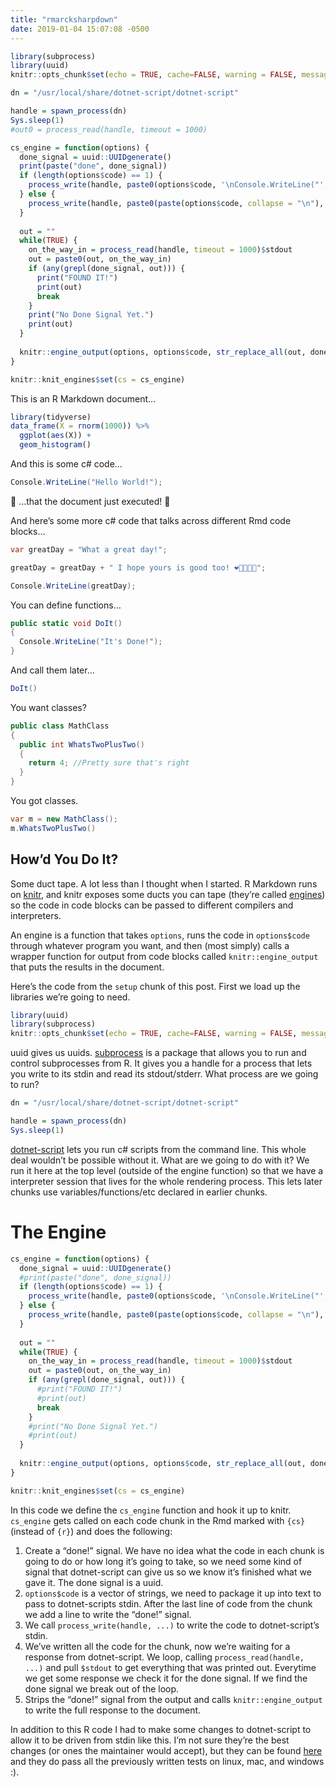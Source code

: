 ```yaml
---
title: "rmarcksharpdown"
date: 2019-01-04 15:07:08 -0500
---
```


```r
library(subprocess)
library(uuid)
knitr::opts_chunk$set(echo = TRUE, cache=FALSE, warning = FALSE, message = FALSE)

dn = "/usr/local/share/dotnet-script/dotnet-script"

handle = spawn_process(dn)
Sys.sleep(1)
#out0 = process_read(handle, timeout = 1000)

cs_engine = function(options) {
  done_signal = uuid::UUIDgenerate()
  print(paste("done", done_signal))
  if (length(options$code) == 1) {
    process_write(handle, paste0(options$code, '\nConsole.WriteLine("', done_signal, '");\n'))
  } else {
    process_write(handle, paste0(paste(options$code, collapse = "\n"), '\nConsole.WriteLine("', done_signal, '");\n'))
  }
  
  out = ""
  while(TRUE) {
    on_the_way_in = process_read(handle, timeout = 1000)$stdout
    out = paste0(out, on_the_way_in)
    if (any(grepl(done_signal, out))) {
      print("FOUND IT!")
      print(out)
      break
    }
    print("No Done Signal Yet.")
    print(out)
  }
  
  knitr::engine_output(options, options$code, str_replace_all(out, done_signal, ""))
}

knitr::knit_engines$set(cs = cs_engine)
```

This is an R Markdown document...

```r
library(tidyverse)
data_frame(X = rnorm(1000)) %>%
  ggplot(aes(X)) +
  geom_histogram()
```

And this is some c# code...

```cs
Console.WriteLine("Hello World!");
```

🤩 ...that the document just executed! 🤩

And here's some more c# code that talks across different Rmd code blocks...

```cs
var greatDay = "What a great day!";
```

```cs
greatDay = greatDay + " I hope yours is good too! ❤️🧡💚💙💜";
```

```cs
Console.WriteLine(greatDay);
```

You can define functions...

```cs
public static void DoIt() 
{
  Console.WriteLine("It's Done!");
}
```

And call them later...

```cs
DoIt()
```

You want classes?

```cs
public class MathClass 
{
  public int WhatsTwoPlusTwo() 
  {
    return 4; //Pretty sure that's right
  }
}
```

You got classes.

```cs
var m = new MathClass();
m.WhatsTwoPlusTwo()
```

## How'd You Do It?

Some duct tape. A lot less than I thought when I started. R Markdown runs on [knitr](https://yihui.name/knitr/), and knitr exposes some ducts you can tape (they're called [engines](https://yihui.name/knitr/demo/engines/)) so the code in code blocks can be passed to different compilers and interpreters.

An engine is a function that takes `options`, runs the code in `options$code` through whatever program you want, and then (most simply) calls a wrapper function for output from code blocks called `knitr::engine_output` that puts the results in the document.

Here's the code from the `setup` chunk of this post. First we load up the libraries we're going to need.

```r
library(uuid)
library(subprocess)
knitr::opts_chunk$set(echo = TRUE, cache=FALSE, warning = FALSE, message = FALSE)
```

uuid gives us uuids. [subprocess](https://cran.r-project.org/web/packages/subprocess/vignettes/intro.html) is a package that allows you to run and control subprocesses from R. It gives you a handle for a process that lets you write to its stdin and read its stdout/stderr. What process are we going to run?

```r
dn = "/usr/local/share/dotnet-script/dotnet-script"

handle = spawn_process(dn)
Sys.sleep(1)
```

[dotnet-script](https://github.com/filipw/dotnet-script) lets you run c# scripts from the command line. This whole deal wouldn't be possible without it. What are we going to do with it? We run it here at the top level (outside of the engine function) so that we have a interpreter session that lives for the whole rendering process. This lets later chunks use variables/functions/etc declared in earlier chunks.

# The Engine

```r
cs_engine = function(options) {
  done_signal = uuid::UUIDgenerate()
  #print(paste("done", done_signal))
  if (length(options$code) == 1) {
    process_write(handle, paste0(options$code, '\nConsole.WriteLine("', done_signal, '");\n'))
  } else {
    process_write(handle, paste0(paste(options$code, collapse = "\n"), '\nConsole.WriteLine("', done_signal, '");\n'))
  }
  
  out = ""
  while(TRUE) {
    on_the_way_in = process_read(handle, timeout = 1000)$stdout
    out = paste0(out, on_the_way_in)
    if (any(grepl(done_signal, out))) {
      #print("FOUND IT!")
      #print(out)
      break
    }
    #print("No Done Signal Yet.")
    #print(out)
  }
  
  knitr::engine_output(options, options$code, str_replace_all(out, done_signal, ""))
}

knitr::knit_engines$set(cs = cs_engine)
```

In this code we define the `cs_engine` function and hook it up to knitr. `cs_engine` gets called on each code chunk in the Rmd marked with `{cs}` (instead of `{r}`) and does the following:

1. Create a "done!" signal. We have no idea what the code in each chunk is going to do or how long it's going to take, so we need some kind of signal that dotnet-script can give us so we know it's finished what we gave it. The done signal is a uuid.
1. `options$code` is a vector of strings, we need to package it up into text to pass to dotnet-scripts stdin. After the last line of code from the chunk we add a line to write the "done!" signal.
1. We call `process_write(handle, ...)` to write the code to dotnet-script's stdin.
1. We've written all the code for the chunk, now we're waiting for a response from dotnet-script. We loop, calling `process_read(handle, ...)` and pull `$stdout` to get everything that was printed out. Everytime we get some response we check it for the done signal. If we find the done signal we break out of the loop.
1. Strips the "done!" signal from the output and calls `knitr::engine_output` to write the full response to the document.

In addition to this R code I had to make some changes to dotnet-script to allow it to be driven from stdin like this. I'm not sure they're the best changes (or ones the maintainer would accept), but they can be found [here](https://github.com/jasonpunyon/dotnet-script) and they do pass all the previously written tests on linux, mac, and windows :).
